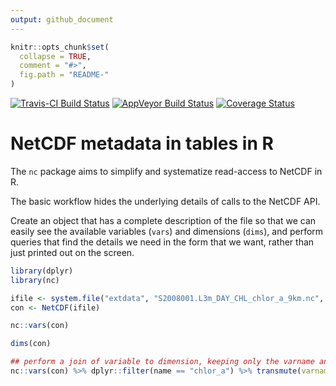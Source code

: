 ```yaml
---
output: github_document
---
```


<!-- README.md is generated from README.Rmd. Please edit that file -->

```r
knitr::opts_chunk$set(
  collapse = TRUE,
  comment = "#>",
  fig.path = "README-"
)
```

[![Travis-CI Build Status](https://travis-ci.org/r-gris/nc.svg?branch=master)](https://travis-ci.org/r-gris/nc)
[![AppVeyor Build Status](https://ci.appveyor.com/api/projects/status/github/r-gris/nc?branch=master&svg=true)](https://ci.appveyor.com/project/r-gris/nc)
[![Coverage Status](https://img.shields.io/codecov/c/github/r-gris/nc/master.svg)](https://codecov.io/github/r-gris/nc?branch=master)


# NetCDF metadata in tables in R

The `nc` package aims to simplify and systematize read-access to NetCDF in R. 

The basic workflow hides the underlying details of calls to the NetCDF API. 

Create an object that has a complete description of the file so that we can easily see the available variables (`vars`) and dimensions (`dims`), and perform queries that find the details we need in the form that we want, rather than just printed out on the screen. 

```r
library(dplyr)
library(nc)

ifile <- system.file("extdata", "S2008001.L3m_DAY_CHL_chlor_a_9km.nc", package = "nc")
con <- NetCDF(ifile)
```


```r
nc::vars(con)

dims(con)

## perform a join of variable to dimension, keeping only the varname and id
nc::vars(con) %>% dplyr::filter(name == "chlor_a") %>% transmute(varname = name, id) %>%  inner_join(con$vardim, "id") %>% inner_join(dims(con), c("dimids" = "id"))
```
<!--
```r
We can use this to build tools for simplified access, maybe.
getvar3d <- function(filename, varname) {
  meta <- NetCDF(filename)
  v <- vars(meta) %>% filter(name == varname) 
  dd <- v %>% transmute(varname = name, id) %>%  inner_join(meta$vardim, "id") %>% inner_join(dims(meta), c("dimids" = "id")) ## order by v list
  typ <- list(float = numeric, double = numeric, int = integer)[[v$prec]]
  val <- typ(1)
  var <- array(val, c(dd$len, nrow(meta$file)))
  for (ii in seq(nrow(meta$file))) {
    var[,,ii] <- ncdf4::ncvar_get(ncdf4::open_nc(meta$file$filename[ii]), varname)
  }
  
}
```
-->
